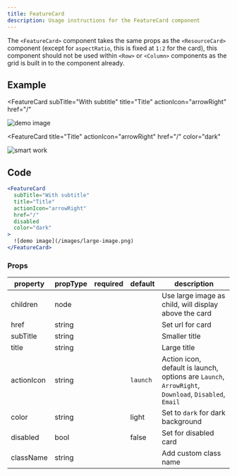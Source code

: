 ```yaml
---
title: FeatureCard
description: Usage instructions for the FeatureCard component
---
```


<PageDescription>

The `<FeatureCard>` component takes the same props as the `<ResourceCard>` component (except for `aspectRatio`, this is fixed at `1:2` for the card), this component should not be used within `<Row>` or `<Column>` components as the grid is built in to the component already.

</PageDescription>

## Example

<FeatureCard
  subTitle="With subtitle"
  title="Title"
  actionIcon="arrowRight"
  href="/"
  >

![demo image](/images/large-image.png)

</FeatureCard>

<FeatureCard
  title="Title"
  actionIcon="arrowRight"
  href="/"
  color="dark"
  >

![smart work](/images/smart-work.jpg)

</FeatureCard>

## Code

```jsx path=components/FeatureCard/FeatureCard.js src=https://github.com/carbon-design-system/gatsby-theme-carbon/tree/master/packages/gatsby-theme-carbon/src/components/FeatureCard
<FeatureCard
  subTitle="With subtitle"
  title="Title"
  actionIcon="arrowRight"
  href="/"
  disabled
  color="dark"
>
  ![demo image](/images/large-image.png)
</FeatureCard>
```

### Props

| property   | propType | required | default  | description                                                                                         |
| ---------- | -------- | -------- | -------- | --------------------------------------------------------------------------------------------------- |
| children   | node     |          |          | Use large image as child, will display above the card                                               |
| href       | string   |          |          | Set url for card                                                                                    |
| subTitle   | string   |          |          | Smaller title                                                                                       |
| title      | string   |          |          | Large title                                                                                         |
| actionIcon | string   |          | `launch` | Action icon, default is launch, options are `Launch`, `ArrowRight`, `Download`, `Disabled`, `Email` |
| color      | string   |          | light    | Set to `dark` for dark background                                                                   |
| disabled   | bool     |          | false    | Set for disabled card                                                                               |
| className  | string   |          |          | Add custom class name                                                                               |

